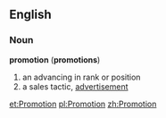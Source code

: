 ==English==
===Noun===
'''promotion''' ('''promotions''')
#an advancing in rank or position
#a sales tactic, [[advertisement]]

[[et:Promotion]]
[[pl:Promotion]]
[[zh:Promotion]]